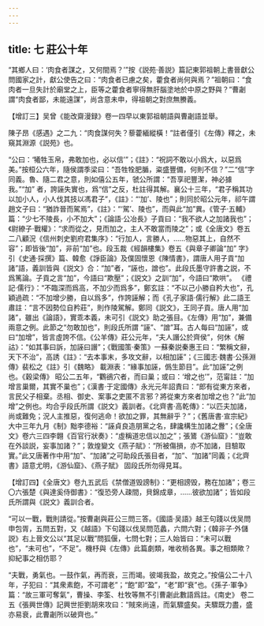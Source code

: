 ```yaml
---
---
---
```

title: 七 莊公十年
---




“其鄉人曰：‘肉食者謀之，又何間焉？’”按《説苑·善説》篇記東郭祖朝上書晉獻公問國家之計，獻公使告之曰：“肉食者已慮之矣，藿食者尚何與焉？”祖朝曰：“食肉者一旦失計於廟堂之上，臣等之藿食者寧得無肝腦塗地於中原之野與？”曹劌謂“肉食者鄙，未能遠謀”，尚含意未申，得祖朝之對庶無賸義。

【增訂三】吴曾《能改齋漫録》卷一四早以東郭祖朝語與曹劌語並舉。

陳子昂《感遇》之二九：“肉食謀何失？藜藿緬縱橫！”註者僅引《左傳》釋之，未窺其淵源《説苑》也。

“公曰：‘犧牲玉帛，弗敢加也，必以信’”；《註》：“祝詞不敢以小爲大，以惡爲美。”按桓公六年，隨侯謂季梁曰：“吾牲牷肥腯，粢盛豐備，何則不信？”二“信”字同義。魯、隨二君之意，則如僖公五年，虢公所謂：“吾享祀豐潔，神必據我。”“加” 者，誇誣失實也，爲“信”之反，杜註得其解。襄公十三年，“君子稱其功以加小人，小人伐其技以馮君子”，《註》：“‘加’、陵也”；則同於昭公元年，祁午謂趙文子曰：“猶詐晉而駕焉”，《註》：“‘駕’、陵也”，而與此“加”異。《管子·五輔》篇：“少七不陵長，小不加大”；《論語·公冶長》子貢曰：“我不欲人之加諸我也”；《尉繚子·戰權》：“求而從之，見而加之，主人不敢當而陵之”；或《全唐文》卷五二八顧況《信州刺史劉府君集序》：“行加人，言勝人，……物惡其上，自然不容”；即皆後“加”，非前“加”也。段玉裁《經韻樓集》卷五《與章子卿論“加” 字》引《史通·採撰》篇、韓愈《諍臣論》及僕固懷恩《陳情書》，謂唐人用子貢“加諸”語，義訓皆與《説文》合：“加”者，“誣也，譄也”。此段氏墨守許書之説，不爲篤論。子貢之言“加”，今語曰“欺壓”；《説文》之訓“加”，今語曰“欺哄”。 《禮記·儒行》：“不臨深而爲高，不加少而爲多”，鄭玄註：“不以己小勝自矜大也”，孔穎過疏：“不加增少勝，自以爲多”，作誇誣解；而《孔子家語·儒行解》此二語王肅註：“言不因勢位自矜莊”，則作陵駕解。鄭同《説文》，王同子貢。唐人用“加諸”，雖出《論語》，實乖本義，未可引《説文》助之張目。《左傳》用“加”，兼備兩意之例。此節之“勿敢加也”，則段氏所謂 “誣”、“譄”耳。古人每曰“加誣”，或曰“加增”，皆言虛誇不信。《公羊傳》莊公元年，“夫人譖公於齊侯”，何休《解詁》：“如其事曰訴，加誣曰譖”；《戰國策·秦策》一蘇秦説秦惠王曰：“繁稱文辭，天下不治”，高誘《註》：“去本事末，多攻文辭，以相加誣”；《三國志·魏書·公孫淵傳》裴松之《註》引《魏略》 載淵表：“緣事加誣，僞生節目”。此“加誣”之例也。《穀梁傳》 昭公二五年，“鸜鵒穴者，而曰巢；或曰：‘增之也’”，范甯註：“加增言巢爾，其實不巢也”；《漢書·于定國傳》永光元年詔責曰：“郎有從東方來者，言民父子相棄。丞相、御史、案事之吏匿不言邪？將從東方來者加增之也？”此“加增”之例也。均合乎段氏所謂《説文》義訓者。《北齊書·高乾傳》：“以匹夫加諸，尚或難免；況人主推惡，復何逃命！欲加之罪，其無辭乎？”；《舊唐書·宣宗紀》大中三年九月《制》黜李德裕：“誣貞良造朋黨之名，肆讒構生加諸之釁”；《全唐文》卷六三四李翺《百官行狀奏》：“虛稱道忠信以加之”；張鷟《游仙窟》：“豈敢在外談説，妄事加諸？”；敦煌變文《燕子賦》：“所被傷損，亦不加諸，目驗取實。”此又唐著作中用“加”、“加諸”之可助段氏張目者，“加”、“加諸”同義；《北齊書》語意尤明，《游仙窟》、《燕子賦》 固段氏所勿得見耳。

【增訂四】《全唐文》卷九五武后《禁僧道毁謗制》：“更相謗毁，務在加諸”；卷三〇六張楚《與達奚侍御書》：“復恐旁人疎間，貝錦成章，……彼欲加諸”；皆如段氏所謂與《説文》義訓合者。

“可以一戰，戰則請從。”按曹劌與莊公三問三答。《國語·吴語》越王句踐以伐吴問申包胥，五問五對，又《越語》下句踐以伐吴問范蠡，六問六對；《韓非子·外儲説》右上晉文公以“其足以戰”問狐偃，七問七對；三人始皆曰：“未可以戰也”，“未可也”，“不足”。機杼與《左傳》此篇劇類，唯收梢各異。事之相類歟？抑紀事之相仿耶？

“夫戰，勇氣也。一鼓作氣，再而衰，三而竭。彼竭我盈，故克之。”按僖公二十八年，子犯曰：“其衆素飽，不可謂老”；“飽”即“盈”，“老”即“衰”也。《孫子·軍争》篇：“故三軍可奪氣”，曹操、李筌、杜牧等無不引曹劌此數語爲註。《南史》 卷二五《張興世傳》記興世拒劉胡來攻曰：“賊來尚遠，而氣驟盛矣。夫驟既力盡，盛亦易衰，此曹劌所以破齊也。”